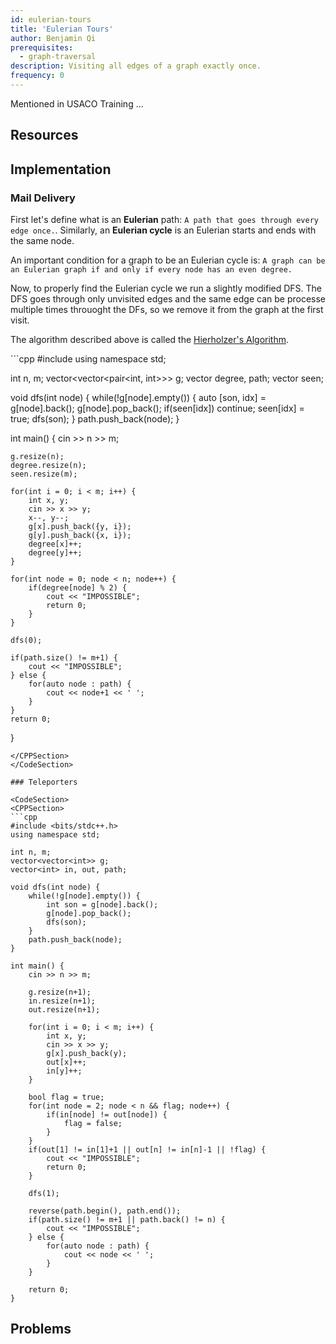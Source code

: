 ```yaml
---
id: eulerian-tours
title: 'Eulerian Tours'
author: Benjamin Qi
prerequisites:
  - graph-traversal
description: Visiting all edges of a graph exactly once.
frequency: 0
---
```


Mentioned in USACO Training ...

<Problems problems="sam" />

## Resources

<Resources>
	<Resource source="CPH" title="19.1 - Eulerian Tours" />
	<Resource source="CP2" title="4.7.3 - Eulerian Graph" />
</Resources>

## Implementation

### Mail Delivery

First let's define what is an **Eulerian** path: ``A path that goes through every edge once.``. Similarly, an **Eulerian cycle** is an Eulerian starts and ends
with the same node.

An important condition for a graph to be an Eulerian cycle is: ``A graph can be an Eulerian graph if and only if every node has an even degree.``

Now, to properly find the Eulerian cycle we run a slightly modified DFS. The DFS goes through only unvisited edges and the same edge can be processe multiple times throuoght the DFs, so we remove it from the graph at the first visit.

The algorithm described above is called the [Hierholzer's Algorithm](https://en.wikipedia.org/wiki/Eulerian_path).

<CodeSection>
<CPPSection>
```cpp 
#include <bits/stdc++.h>
using namespace std;

int n, m;
vector<vector<pair<int, int>>> g;
vector<int> degree, path;
vector<bool> seen;

void dfs(int node) {
    while(!g[node].empty()) {
        auto [son, idx] = g[node].back();
        g[node].pop_back();
        if(seen[idx]) continue;
        seen[idx] = true;
        dfs(son);
    }
    path.push_back(node);
}

int main() {
    cin >> n >> m;

    g.resize(n);
    degree.resize(n);
    seen.resize(m);

    for(int i = 0; i < m; i++) {
        int x, y;
        cin >> x >> y;
        x--, y--;
        g[x].push_back({y, i});
        g[y].push_back({x, i});
        degree[x]++;
        degree[y]++;
    }

    for(int node = 0; node < n; node++) {
        if(degree[node] % 2) {
            cout << "IMPOSSIBLE";
            return 0;
        }
    }

    dfs(0);

    if(path.size() != m+1) {
        cout << "IMPOSSIBLE";
    } else {
        for(auto node : path) {
            cout << node+1 << ' ';
        }
    }
    return 0;
}   
```
</CPPSection>
</CodeSection>

### Teleporters

<CodeSection>
<CPPSection>
```cpp 
#include <bits/stdc++.h>
using namespace std;

int n, m;
vector<vector<int>> g;
vector<int> in, out, path;

void dfs(int node) {
    while(!g[node].empty()) {
        int son = g[node].back();
        g[node].pop_back();
        dfs(son);
    }
    path.push_back(node);
}

int main() {
    cin >> n >> m;

    g.resize(n+1);
    in.resize(n+1);
    out.resize(n+1);

    for(int i = 0; i < m; i++) {
        int x, y;
        cin >> x >> y;
        g[x].push_back(y);
        out[x]++;
        in[y]++;
    }

    bool flag = true;
    for(int node = 2; node < n && flag; node++) {
        if(in[node] != out[node]) {
            flag = false;
        }
    }
    if(out[1] != in[1]+1 || out[n] != in[n]-1 || !flag) {
        cout << "IMPOSSIBLE";
        return 0;
    }

    dfs(1);
    
    reverse(path.begin(), path.end());
    if(path.size() != m+1 || path.back() != n) {
        cout << "IMPOSSIBLE";
    } else {
        for(auto node : path) {
            cout << node << ' ';
        }
    }

    return 0;
}   
```
</CPPSection>
</CodeSection>

## Problems

<Problems problems="general" />
